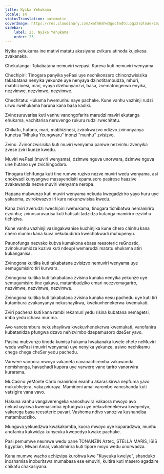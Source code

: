 ```yaml
---
title: Nyika Yehukama
locale: sn
statusTranslation: automatic
coverImage: https://res.cloudinary.com/xmfm6mhw3gwctndtcubgx2rptnae/image/upload/v1740468922/small_cover_tratado_de_psicologia_revolucionaria_a4c0dca4e0.webp
sidebar:
    label: 23. Nyika Yehukama
    order: 23
---
```

Nyika yehukama ine mativi matatu akasiyana zvikuru atinoda kujekesa zvakanaka.

Chekutanga: Takabatana nemuviri wepasi. Kureva kuti nemuviri wenyama.

Chechipiri: Tinogara panyika yePasi uye nechikonzero chinonzwisisika takabatana nenyika yekunze uye nenyaya dzinotitambudza, mhuri, mabhizinesi, mari, nyaya dzehunyanzvi, basa, zvematongerwo enyika, nezvimwe, nezvimwe, nezvimwe.

Chechitatu: Hukama hwemunhu naye pachake. Kune vanhu vazhinji rudzi urwu rwehukama haruna kana basa kadiki.

Zvinosuruvarisa kuti vanhu vanongofarira marudzi maviri ekutanga ehukama, vachitarisa neruvengo rukuru rudzi rwechitatu.

Chikafu, hutano, mari, mabhizinesi, zvirokwazvo ndizvo zvinonyanya kunetsa "Mhuka Yeungwaru" inonzi "munhu" zvisizvo.

Zvino: Zvinonzwisisika kuti muviri wenyama pamwe nezvinhu zvenyika zvese zviri kunze kwedu.

Muviri wePasi (muviri wenyama), dzimwe nguva unorwara, dzimwe nguva une hutano uye zvichingodaro.

Tinogara tichifunga kuti tine rumwe ruzivo nezve muviri wedu wenyama, asi chokwadi kunyangwe masayendisiti epamusoro pasirese haazive zvakawanda nezve muviri wenyama neropa.

Hapana mubvunzo kuti muviri wenyama nekuda kwegadziriro yayo huru uye yakaoma, zvirokwazvo iri kure nekunzwisisa kwedu.

Kana zviri zverudzi rwechipiri rwehukama, tinogara tichibatwa nemamiriro ezvinhu; zvinosuruvarisa kuti hatisati tadzidza kutanga mamiriro ezvinhu tichiziva.

Kune vanhu vazhinji vasingakwanise kuchinjika kune chero chinhu kana chero munhu kana kuva nekubudirira kwechokwadi muhupenyu.

Paunofunga nezvako kubva kumakona ebasa reesoteric reGnostic, zvinokurumidza kuziva kuti ndeupi wemarudzi matatu ehukama atiri kukanganisa.

Zvinogona kuitika kuti takabatana zvisizvo nemuviri wenyama uye semugumisiro tiri kurwara.

Zvinogona kuitika kuti takabatana zvisina kunaka nenyika yekunze uye semugumisiro tine gakava, matambudziko emari neezvemagariro, nezvimwe, nezvimwe, nezvimwe.

Zvinogona kuitika kuti takabatana zvisina kunaka nesu pachedu uye kuti tiri kutambura zvakanyanya nekushayikwa, kwekuvhenekerwa kwemukati.

Zviri pachena kuti kana rambi rekamuri yedu risina kubatana nemagetsi, imba yedu ichava murima.

Avo vanotambura nekushayikwa kwekuvhenekerwa kwemukati, vanofanira kubatanidza pfungwa dzavo neNzvimbo dzepamusoro dzeSer yavo.

Pasina mubvunzo tinoda kumisa hukama hwakanaka kwete chete neMuviri wedu wePasi (muviri wenyama) uye nenyika yekunze, asiwo nechikamu chega chega cheSer yedu pachedu.

Varwere vanoora mwoyo vakaneta navanachiremba vakawanda nemishonga, havachadi kupora uye varwere vane tariro vanorwira kurarama.

MuCasino yeMonte Carlo mamirioni evanhu akarasikirwa nepfuma yavo mukubhejera, vakazviuraya. Mamirioni amai varombo vanoshanda kuti vatsigire vana vavo.

Hakuna vanhu vangaverengeka vanoshuvira vakaora mwoyo avo nekushayikwa kwemasimba epfungwa uye nekuvhenekerwa kwepedyo, vakarega basa reesoteric pavari. Vashoma ndivo vanoziva kushandisa matambudziko.

Munguva yekuedzwa kwakakomba, kuora mwoyo uye kuparadzwa, munhu anofanira kukwidza kunyeuka kwepedyo kwake pachake.

Pasi pemumwe neumwe wedu pane TONANZIN Aztec, STELLA MARIS, ISIS Egyptian, Mwari Amai, vakatimirira kuti tipore moyo wedu unorwadza.

Kana mumwe wacho achizvipa kurohwa kwe "Kuyeuka kweIye", shanduko inoshamisa inoburitswa mumabasa ese emuviri, kuitira kuti masero agadzire chikafu chakasiyana.

